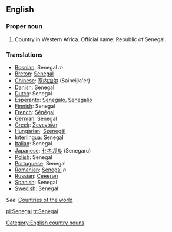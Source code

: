 ==English==
===Proper noun===

# Country in Western Africa. Official name: Republic of Senegal.
===Translations===
*[[Bosnian]]: Senegal ''m''
*[[Breton]]: [[Senegal]]
*[[Chinese]]: [[塞内加尔]] (Saineijia'er)
*[[Danish]]: Senegal
*[[Dutch]]: Senegal
*[[Esperanto]]: [[Senegalo]], [[Senegalio]]
*[[Finnish]]: Senegal
*[[French]]: [[Sénégal]]
*[[German]]: Senegal
*[[Greek]]: [[Σενεγάλη]]
*[[Hungarian]]: [[Szenegál]]
*[[Interlingua]]: Senegal
*[[Italian]]: Senegal
*[[Japanese]]: [[セネガル]] (Senegaru)
*[[Polish]]: Senegal
*[[Portuguese]]: Senegal
*[[Romanian]]: [[Senegal]] ''n''
*[[Russian]]: [[Сенегал]]
*[[Spanish]]: Senegal
*[[Swedish]]: Senegal

''See'': [[Countries of the world]]
[[Category:English country nouns]]

[[pl:Senegal]]
[[tr:Senegal]]